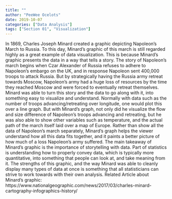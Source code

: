 ```yaml
---
title: ""
author: "PeeWee Ocelots"
date: 2019-10-07
categories: ["Data Analysis"]
tags: ["Section 01", "Visualization"]
---
```


In 1869, Charles Joseph Minard created a graphic depicting Napoleon’s March to Russia. To this day, Minard’s graphic of this march is still regarded highly as a great example of data visualization. This is because Minard’s graphic presents the data in a way that tells a story. The story of Napoleon’s march begins when Czar Alexander of Russia refuses to adhere to Napoleon’s embargo on the UK, and in response Napoleon sent 400,000 troops to attack Russia. But by strategically having the Russia army retreat towards Moscow, Napoleon’s army had a huge loss of resources by the time they reached Moscow and were forced to eventually retreat themselves. 
Minard was able to turn this story and the data to go along with it, into something easy to visualize and understand. Normally with data such as the number of troops advancing/retreating over longitude, one would plot this over a line graph. But with Minard’s graph, not only did he visualize the flow and size difference of Napoleon’s troops advancing and retreating, but he was also able to show other variables such as temperature, and the actual path of the march itself laid over a map of Europe. Rather than show all the data of Napoleon’s march separately, Minard’s graph helps the viewer understand how all this data fits together, and it paints a better picture of how much of a loss Napoleon’s army suffered. 
The main takeaway of Minard’s graphic is the importance of storytelling with data. Part of statistics is understanding how to properly convey data, which is typically more quantitative, into something that people can look at, and take meaning from it. The strengths of this graphic, and the way Minard was able to cleanly display many types of data at once is something that all statisticians can strive to work towards with their own analysis. 
Related Article about Minard’s graphic: https://www.nationalgeographic.com/news/2017/03/charles-minard-cartography-infographics-history/ 
